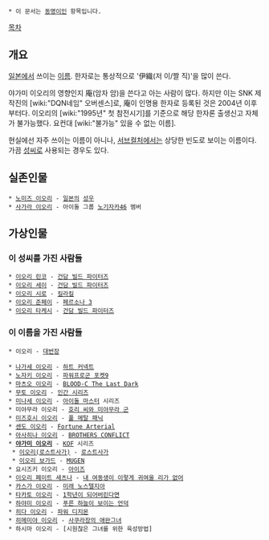  * 이 문서는 [[동명이인]] 항목입니다.

[[목차]]

== 개요 ==
[[일본]]에서 쓰이는 [[이름]]. 한자로는 통상적으로 '伊織(저 이/짤 직)'을 많이 쓴다.

야가미 이오리의 영향인지 庵(암자 암)을 쓴다고 아는 사람이 많다. 하지만 이는 SNK 제작진의 [wiki:"DQN네임" 오버센스]로, 庵이 인명용 한자로 등록된 것은 2004년 이후부터다. 이오리의 [wiki:"1995년" 첫 참전시기]를 기준으로 해당 한자론 출생신고 자체가 불가능했다. 요컨대 [wiki:"불가능" 있을 수 없는 이름].

현실에선 자주 쓰이는 이름이 아니나, [[서브컬처]]에서는 상당한 빈도로 보이는 이름이다. 가끔 [[성씨]]로 사용되는 경우도 있다.

== 실존인물 ==
 * [[노미즈 이오리]] - [[일본]]의 [[성우]]
 * [[사가라 이오리]] - 아이돌 그룹 [[노기자카46]] 멤버


== 가상인물 ==
=== 이 성씨를 가진 사람들 ===
 * [[이오리 린코]] - [[건담 빌드 파이터즈]]
 * [[이오리 세이]] - [[건담 빌드 파이터즈]]
 * [[이오리 시로]] - [[킬라킬]]
 * [[이오리 준페이]] - [[페르소나 3]]
 * [[이오리 타케시]] - [[건담 빌드 파이터즈]]

=== 이 이름을 가진 사람들 ===
 * 이오리 - [[대번장]]

 * [[나가세 이오리]] - [[하트 커넥트]]
 * [[노자키 이오리]] - [[파워프로군 포켓9]]
 * [[마츠오 이오리]] - [[BLOOD-C The Last Dark]]
 * [[무토 이오리]] - [[인간 시리즈]]
 * [[미나세 이오리]] - [[아이돌 마스터]] 시리즈
 * 미야무라 이오리 - [[호리 씨와 미야무라 군]]
 * [[미즈호시 이오리]] - [[풀 메탈 패닉]]
 * [[센도 이오리]] - [[Fortune Arterial]]
 * [[아사히나 이오리]] - [[BROTHERS CONFLICT]]
 * '''[[야가미 이오리]]''' - [[KOF]] 시리즈
  * [[이오리(로스트사가)]] - [[로스트사가]]
  * [[이오리 보가드]] - [[MUGEN]]
 * 요시즈키 이오리 - [[아이즈]]
 * [[이오리 페이트 세츠나]] - [[내 여동생이 이렇게 귀여울 리가 없어]]
 * [[카스가 이오리]] - [[미래 노스텔지아]]
 * [[타카토 이오리]] - [[1학년이 되어버린다면]]
 * [[하야미 이오리]] - [[푸른 하늘이 보이는 언덕]]
 * [[히다 이오리]] - [[파워 디지몬]]
 * [[히메미야 이오리]] - [[사쿠라장의 애완그녀]]
 * 하시마 이오리 - [시원찮은 그녀를 위한 육성방법]
